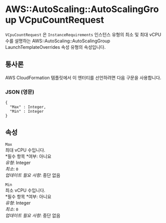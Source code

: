# AWS::AutoScaling::AutoScalingGroup VCpuCountRequest

`VCpuCountRequest` 은 `InstanceRequirements` 인스턴스 유형의 최소 및 최대 vCPU 수를 설명하는 AWS::AutoScaling::AutoScalingGroup LaunchTemplateOverrides 속성 유형의 속성입니다.

## 통사론

AWS CloudFormation 템플릿에서 이 엔터티를 선언하려면 다음 구문을 사용합니다.

### JSON (영문)

```
{
  "Max" : Integer,
  "Min" : Integer
}
```

## 속성

`Max`  
최대 vCPU 수입니다.  
*필수 항목 *여부: 아니요  
_유형_: Integer  
_최소_: `0`  
_업데이트 필요 사항_: 중단 없음

`Min`  
최소 vCPU 수입니다.  
*필수 항목 *여부: 아니요  
_유형_: Integer  
_최소_: `0`  
_업데이트 필요 사항_: 중단 없음
